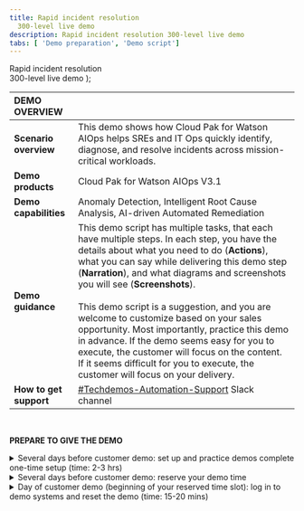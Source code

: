 ```yaml
---
title: Rapid incident resolution
  300-level live demo
description: Rapid incident resolution 300-level live demo
tabs: [ 'Demo preparation', 'Demo script']
---
```


  <span>
    Rapid incident resolution <br/> 300-level live demo
  </span> );

<span id="top"></span>

| DEMO OVERVIEW | |
| :---         | :--- |
| **Scenario overview** | This demo shows how Cloud Pak for Watson AIOps helps SREs and IT Ops quickly identify, diagnose, and resolve incidents across mission-critical workloads. |
| **Demo products** | Cloud Pak for Watson AIOps V3.1 |
| **Demo capabilities** | Anomaly Detection, Intelligent Root Cause Analysis, AI-driven Automated Remediation |
| **Demo guidance** | This demo script has multiple tasks, that each have multiple steps. In each step, you have the details about what you need to do (**Actions**), what you can say while delivering this demo step (**Narration**), and what diagrams and screenshots you will see (**Screenshots**). <br/><br/> This demo script is a suggestion, and you are welcome to customize based on your sales opportunity. Most importantly, practice this demo in advance. If the demo seems easy for you to execute, the customer will focus on the content. If it seems difficult for you to execute, the customer will focus on your delivery. |
| **How to get support** | <a href="https://ibm.enterprise.slack.com/app_redirect?channel=techdemos-automation-support" target="_blank" rel="noreferrer">#Techdemos-Automation-Support</a> Slack channel |

<br/>

**PREPARE TO GIVE THE DEMO**

<details>

<summary>Several days before customer demo: set up and practice demos
complete one-time setup (time: 2-3 hrs)</summary>
<br/>

Follow these steps:<br/><br/>1. Register for access to <a href="https://cmc.coc-ibm.com/registration" target="_blank" rel="noreferrer">Center of Competency</a> (CoC).<br/><br/>2. Once you get an email confirming your access credentials, go to CoC's <a href="https://cmc.coc-ibm.com/aiops" target="_blank" rel="noreferrer">Cloud Pak for Watson AIOps cluster page</a>.<br/><br/>3.	You will be using the **Sabine** cluster. **IMPORTANT**: Watson AIOps is NOT currently multi-tenant. Therefore, only ONE USER can use the environment at a time. Otherwise, you risk overwriting/undoing other users’ demos. **You must reserve your timeslot**! The reservations are NOT self-enforcing, meaning it’s up to everyone to adhere to only using the demo during the time you’ve reserved and ensuring you finish up prior to the next person’s time slot.<br/><br/>4.	Make sure you can access all components of the environment. To do so, you’ll reserve the cluster for self-enablement. Follow the steps below to reserve your time slot:<br/><br/>a. Go to the <a href="https://cmc.coc-ibm.com/calendar/sabine" target="_blank" rel="noreferrer">reservations calendar</a>.<br/>b. Make sure your reservation will not interfere with other reservations. All geographies have access to the environment, so be mindful of other time zones. Choosing the weekly calendar view at the top right makes it easy to see the duration of reservations, or you can click on reservations to see details.<br/>c. Reserve your timeslot and ensure you have sufficient time to set up, demo, and clean up. Reserve one or two hours, and choose self-enablement in the reservation pop-up. You don’t need any opportunity or revenue details to use the cluster for self-enablement.<br/><br/>5. In the <a href="https://cmc.coc-ibm.com/cluster/sabine" target="_blank" rel="noreferrer">Sabine cluster details</a>, go through the list of systems and test that you can access and log in to them with the provided credentials. Review the demo script to make sure you understand how each component interacts with others, when it gets used in the demo, and how to navigate between them. Refer to the demo script for detailed instructions.<br/><br/>a. For logging into the IBM Automation Hub, use OpenShift as the authentication method.<br/>b. The Slack channel you will use is called #sabine-qotd-reactive.

<br/>

**[Go to top](#top)**

</details>

<details>

<summary>Several days before customer demo: reserve your demo time</summary>
<br/>

Follow these steps:<br/><br/>1. Go to the <a href="https://cmc.coc-ibm.com/calendar/sabine" target="_blank" rel="noreferrer">reservations calendar</a> and make your reservation.<br/><br/>2. You will need a bit of time to set up prior to giving the demo (e.g., resetting the demo environment). For a customer demo, you will probably need at least two hours. You will need to reset the demo environment 15-20 minutes before your demo starts. Doing it any earlier may result in incorrect data.<br/><br/>3. To reserve your time slot, click on the day you want, and fill in the details in the pop-up menu. Make sure to fill in opportunity number, revenue, etc.

<br/>

**[Go to top](#top)**

</details>

<details>

<summary>Day of customer demo (beginning of your reserved time slot): log in to demo systems and reset the demo (time: 15-20 mins)</summary>
<br/>

1. Open and log in to the systems listed in the <a href="https://cmc.coc-ibm.com/cluster/sabine" target="_blank" rel="noreferrer">Sabine cluster details</a>. **Note**: you will not need Grafana, OCP Console, or OCP/OKD Cluster for this demo.<br/><br/>2. It may be helpful to put your browser tabs in the order you’ll use them in the demo:<br/><br/>a. Instana<br/>b. Prometheus<br/>c. ELK<br/>d. Netcool<br/>e. Anomaly generator<br/>f. Slack<br/>g. Automation hub<br/><br/>3. You must reset the environment exactly 15-20 minutes before the demo starts. Reset the demo environment by going to Netcool -> Automation -> Runbooks, and click **Run** on the **Reset Demo** runbook. Click **Start Runbook**. Click **Run** on each automation step, and ensure it is successful. This process takes a minute or two to complete. <br/><br/>4. Check that the #sabine-qotd-reactive Slack channel is cleared (no story/incident showing).<br/><br/>5.	You’re ready to begin your demo! Go to the <a href="https://ibm-garage-tsa.github.io/platinum-demos/300-watson-aiops-rapid-incident-resolution/demo-script/">demo script</a>.<br/><br/>6. When you’re done with your demo, run the **Reset Demo** runbook again to reset it for the next person.

<br/>

**[Go to top](#top)**

</details>
